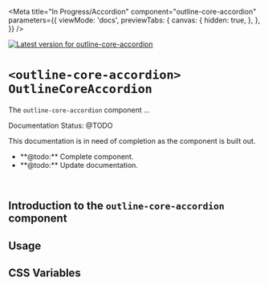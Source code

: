 

<Meta
  title="In Progress/Accordion"
  component="outline-core-accordion"
  parameters={{
    viewMode: 'docs',
    previewTabs: {
      canvas: {
        hidden: true,
      },
    },
  }}
/>

[![Latest version for outline-core-accordion](https://img.shields.io/npm/v/@phase2/outline-core-accordion)](https://www.npmjs.com/package/@phase2/outline-core-accordion)

# `<outline-core-accordion>` `OutlineCoreAccordion`

The `outline-core-accordion` component ...

<outline-core-alert status="warning">
  <span slot="header">Documentation Status: @TODO</span>
  <p>This documentation is in need of completion as the component is built out.</p>
  <ul>
    <li>**@todo:** Complete component.</li>
    <li>**@todo:** Update documentation.</li>
  </ul>
</outline-core-alert>
<br />

## Introduction to the **`outline-core-accordion`** component


## Usage

## CSS Variables

